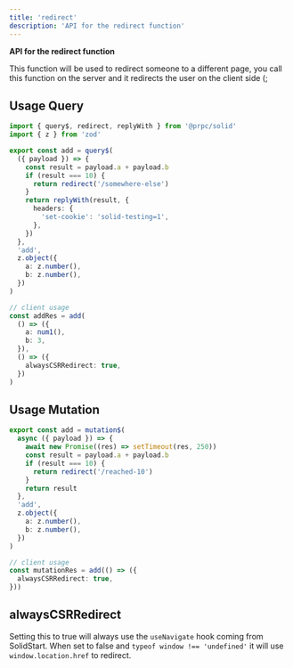 ```yaml
---
title: 'redirect'
description: 'API for the redirect function'
---
```


**API for the redirect function**

This function will be used to redirect someone to a different page, you call this function on the server and it redirects the user on the client side (;

## Usage Query

```ts
import { query$, redirect, replyWith } from '@prpc/solid'
import { z } from 'zod'

export const add = query$(
  ({ payload }) => {
    const result = payload.a + payload.b
    if (result === 10) {
      return redirect('/somewhere-else')
    }
    return replyWith(result, {
      headers: {
        'set-cookie': 'solid-testing=1',
      },
    })
  },
  'add',
  z.object({
    a: z.number(),
    b: z.number(),
  })
)

// client usage
const addRes = add(
  () => ({
    a: num1(),
    b: 3,
  }),
  () => ({
    alwaysCSRRedirect: true,
  })
)
```

## Usage Mutation

```ts
export const add = mutation$(
  async ({ payload }) => {
    await new Promise((res) => setTimeout(res, 250))
    const result = payload.a + payload.b
    if (result === 10) {
      return redirect('/reached-10')
    }
    return result
  },
  'add',
  z.object({
    a: z.number(),
    b: z.number(),
  })
)

// client usage
const mutationRes = add(() => ({
  alwaysCSRRedirect: true,
}))
```

## alwaysCSRRedirect

Setting this to true will always use the `useNavigate` hook coming from SolidStart.
When set to false and `typeof window !== 'undefined'` it will use `window.location.href` to redirect.
